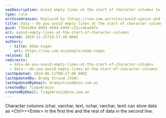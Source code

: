 ```yaml
---
seoDescription: Avoid empty lines at the start of character columns to ensure data consistency and improve query performance.
type: rule
archivedreason: Replaced by [https://ssw.com.au/rules/avoid-spaces-and-empty-lines-at-the-start-of-character-columns](/rules/avoid-spaces-and-empty-lines-at-the-start-of-character-columns)
title: Data – Do you avoid empty lines at the start of character columns?
guid: 73543db4-8945-440d-b949-c21cc4ba447a
uri: avoid-empty-lines-at-the-start-of-character-columns
created: 2019-11-25T18:57:49.000Z
authors:
  - title: Adam Cogan
    url: https://ssw.com.au/people/adam-cogan
related: []
redirects:
  - data-do-you-avoid-empty-lines-at-the-start-of-character-columns
  - data-–-do-you-avoid-empty-lines-at-the-start-of-character-columns
lastUpdated: 2024-06-11T00:27:00.000Z
lastUpdatedBy: Brady Stroud [SSW]
lastUpdatedByEmail: bradystroud@ssw.com.au
createdBy: TiagoAraujo
createdByEmail: TiagoAraujo@ssw.com.au
---
```


Character columns (char, varchar, text, nchar, varchar, text) can store data as &lt;Ctrl&gt;+&lt;Enter&gt; in the first line and the rest of data in the second line.
